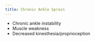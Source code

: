 ```yaml
---
title: Chronic Ankle Sprain
---
```



- Chronic ankle instability
- Muscle weakness
- Decreased kinesthesia/proprioception